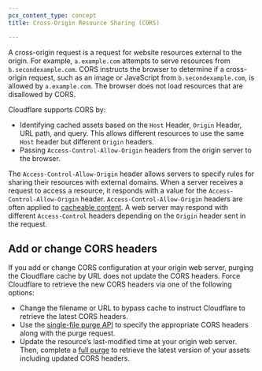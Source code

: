 ```yaml
---
pcx_content_type: concept
title: Cross-Origin Resource Sharing (CORS)

---
```


A cross-origin request is a request for website resources external to the origin. For example, `a.example.com` attempts to serve resources from `b.secondexample.com`. CORS instructs the browser to determine if a cross-origin request, such as an image or JavaScript from `b.secondexample.com`, is allowed by `a.example.com`. The browser does not load resources that are disallowed by CORS.

Cloudflare supports CORS by:

* Identifying cached assets based on the `Host` Header, `Origin` Header, URL path, and query. This allows different resources to use the same `Host` header but different `Origin` headers.
* Passing `Access-Control-Allow-Origin` headers from the origin server to the browser.

The `Access-Control-Allow-Origin` header allows servers to specify rules for sharing their resources with external domains. When a server receives a request to access a resource, it responds with a value for the `Access-Control-Allow-Origin` header. `Access-Control-Allow-Origin` headers are often applied to [cacheable content](/cache/concepts/default-cache-behavior/). A web server may respond with different `Access-Control` headers depending on the `Origin` header sent in the request.

## Add or change CORS headers

If you add or change CORS configuration at your origin web server, purging the Cloudflare cache by URL does not update the CORS headers. Force Cloudflare to retrieve the new CORS headers via one of the following options:

* Change the filename or URL to bypass cache to instruct Cloudflare to retrieve the latest CORS headers.
* Use the [single-file purge API](/api/resources/cache/methods/purge/#purge-cached-content-by-url) to specify the appropriate CORS headers along with the purge request.
* Update the resource’s last-modified time at your origin web server. Then, complete a [full purge](/cache/how-to/purge-cache/purge-everything/) to retrieve the latest version of your assets including updated CORS headers.
